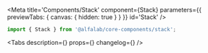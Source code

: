 

<Meta
    title='Components/Stack'
    component={Stack}
    parameters={{ previewTabs: { canvas: { hidden: true } } }}
    id='Stack'
/>

<!-- Canvas -->

<Story name='Stack'>
    <div />
</Story>

<!-- Docs -->

<ComponentHeader name='Stack' version={version} package='@alfalab/core-components/stack' />

```jsx
import { Stack } from '@alfalab/core-components/stack';
```

<Tabs description={<Description />} props={<ArgsTable of={StackTS} />} changelog={<Changelog />} />
